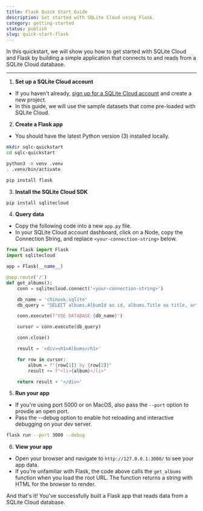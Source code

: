 ```yaml
---
title: Flask Quick Start Guide
description: Get started with SQLite Cloud using Flask.
category: getting-started
status: publish
slug: quick-start-flask
---
```


In this quickstart, we will show you how to get started with SQLite Cloud and Flask by building a simple application that connects to and reads from a SQLite Cloud database.

---

1. **Set up a SQLite Cloud account**
  - If you haven't already, [sign up for a SQLite Cloud account](https://sqlitecloud.io/register) and create a new project.
  - In this guide, we will use the sample datasets that come pre-loaded with SQLite Cloud.

2. **Create a Flask app**
  - You should have the latest Python version (3) installed locally.

```bash
mkdir sqlc-quickstart
cd sqlc-quickstart

python3 -m venv .venv
. .venv/bin/activate

pip install flask
```

3. **Install the SQLite Cloud SDK**

```bash
pip install sqlitecloud
```

4. **Query data**
  - Copy the following code into a new `app.py` file.
  - In your SQLite Cloud account dashboard, click on a Node, copy the Connection String, and replace `<your-connection-string>` below.

```py
from flask import Flask
import sqlitecloud

app = Flask(__name__)

@app.route('/')
def get_albums():
    conn = sqlitecloud.connect('<your-connection-string>')

    db_name = 'chinook.sqlite'
    db_query = "SELECT albums.AlbumId as id, albums.Title as title, artists.name as artist FROM albums INNER JOIN artists WHERE artists.ArtistId = albums.ArtistId LIMIT 20"

    conn.execute(f"USE DATABASE {db_name}")

    cursor = conn.execute(db_query)

    conn.close()

    result = '<div><h1>Albums</h1>'

    for row in cursor:
        album = f"{row[1]} by {row[2]}"
        result += f"<li>{album}</li>"

    return result + '</div>'
```

5. **Run your app**
  - If you're using port 5000 or on MacOS, also pass the `--port` option to provdie an open port.
  - Pass the --debug option to enable hot reloading and interactive debugging on your dev server.

```bash
flask run --port 3000 --debug
```

6. **View your app**
  - Open your browser and navigate to `http://127.0.0.1:3000/` to see your app data.
  - If you're unfamiliar with Flask, the code above calls the `get_albums` function when you load the root URL. The function returns a string with HTML for the browser to render.

And that's it! You've successfully built a Flask app that reads data from a SQLite Cloud database.
